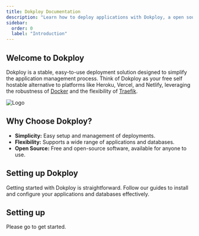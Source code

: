 ```yaml
---
title: Dokploy Documentation
description: "Learn how to deploy applications with Dokploy, a open source alternative to Heroku, Vercel, and Netlify."
sidebar:
  order: 0
  label: "Introduction"
---
```



## Welcome to Dokploy

Dokploy is a stable, easy-to-use deployment solution designed to simplify the application management process. Think of Dokploy as your free self hostable alternative to platforms like Heroku, Vercel, and Netlify, leveraging the robustness of [Docker](https://www.docker.com/) and the flexibility of [Traefik](https://traefik.io/).

![Logo](../../../assets/logo.png)

## Why Choose Dokploy?

- **Simplicity:** Easy setup and management of deployments.
- **Flexibility:** Supports a wide range of applications and databases.
- **Open Source:** Free and open-source software, available for anyone to use.

## Setting up Dokploy

Getting started with Dokploy is straightforward. Follow our guides to install and configure your applications and databases effectively.

## Setting up

Please go to get started.

<CardGrid >

<LinkCard
  title="Installation"
  description="Learn how to install Dokploy."
  href="/get-started/installation/"
/>

<LinkCard
  title="Applications"
  description="Learn how to deploy applications."
  href="/application/overview"
/>

<LinkCard
  title="Databases"
  description="Learn how to deploy databases."
  href="/database/overview"
/>

<LinkCard
  title="Traefik"
  description="Learn how to deploy Traefik."
  href="/traefik/overview"
/>
   
</CardGrid>
